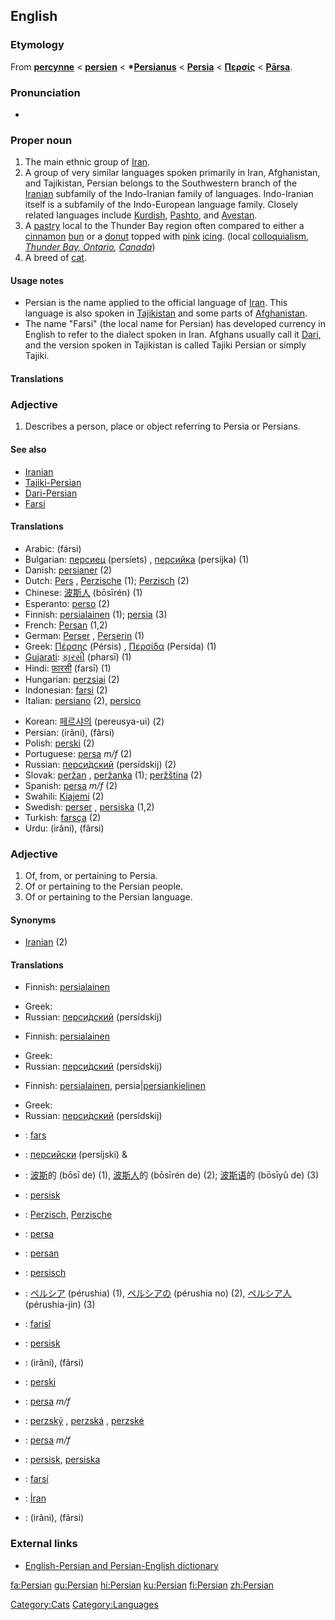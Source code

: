 {{interwiktionary|code=fa}}
{{wikibooks|Persian}}
==English==
{{wikipedia}}

===Etymology===
From {{ME.}} '''[[percynne]]''' < {{MF.}} '''[[persien]]''' < {{L.}} '''*[[Persianus]]''' < {{L.}} '''[[Persia]]''' < {{AGr.}} '''[[Περσίς]]''' < {{OP.}} '''[[Pārsa]]'''.

===Pronunciation===
*{{rhymes|ɜː(r)ʒən}}

===Proper noun===
{{en-proper noun|Persians}}

# The main ethnic group of [[Iran]].
# A group of very similar languages spoken primarily in Iran, Afghanistan, and Tajikistan, Persian belongs to the Southwestern branch of the [[Iranian]] subfamily of the Indo-Iranian family of languages. Indo-Iranian itself is a subfamily of the Indo-European language family. Closely related languages include [[Kurdish]], [[Pashto]], and [[Avestan]].
# A [[pastry]] local to the Thunder Bay region often compared to either a [[cinnamon]] [[bun]] or a [[donut]] topped with [[pink]] [[icing]]. (local [[colloquialism]], ''[http://en.wikipedia.org/wiki/Thunder_Bay%2C_Ontario Thunder Bay, Ontario], [[Canada]]'')
# A breed of [[cat]].

====Usage notes====
*Persian is the name applied to the official language of [[Iran]]. This language is also spoken in [[Tajikistan]] and some parts of [[Afghanistan]].
*The name "Farsi" (the local name for Persian) has developed currency in English to refer to the dialect spoken in Iran. Afghans usually call it [[Dari]], and the version spoken in Tajikistan is called Tajiki Persian or simply Tajiki.

====Translations====
{{Persian-Farsi}}

===Adjective===
{{en-adj|-}}

# Describes a person, place or object referring to Persia or Persians.

====See also====
*[[Iranian]]
*[[Tajiki-Persian]]
*[[Dari-Persian]]
*[[Farsi]]

====Translations====
{{trans-top|referring to Persia or Persians}}
*Arabic: {{ARchar|[[فارسي]]}} (fársi)
*Bulgarian: [[персиец]] (persíets) {{m}}, [[персийка]] (persíjka) {{f}} (1)
*Danish: [[persianer]] (2)
*Dutch: [[Pers]] {{m}}, [[Perzische]] {{f}} (1); [[Perzisch]] {{n}} (2)
*Chinese: [[波斯人]] (bōsīrén) (1)
*Esperanto: [[perso]] (2)
*Finnish: [[persialainen]] (1); [[persia]] (3)
*French: [[Persan]] {{m}} (1,2)
*German: [[Perser]] {{m}}, [[Perserin]] {{f}} (1)
*Greek: [[Πέρσης]] (Pérsis) {{m}}, [[Περσίδα]] (Persída) {{f}} (1)
*[[Gujarati]]: [[ફારસી]] (pharsī) (1)
*Hindi: [[फ़ारसी]] (farsī) (1)
*Hungarian: [[perzsiai]] (2)
*Indonesian: [[farsi]] (2)
*Italian: [[persiano]] (2), [[persico]]
{{trans-mid}}
*Korean: [[페르샤의]] (pereusya-ui) (2)
*Persian: {{FAchar|[[ایرانی]]}} (irâni), {{FAchar|[[فارسی]]}} (fârsi)
*Polish: [[perski]] (2)
*Portuguese: [[persa]] ''m/f'' (2)
*Russian: [[персидский|перси́дский]] (persídskij) (2)
*Slovak: [[peržan#Slovak|peržan]] {{m}}, [[peržanka]] {{f}} (1); [[peržština]] {{f}} (2)
*Spanish: [[persa]] ''m/f'' (2)
*Swahili: [[Kiajemi]] (2)
*Swedish: [[perser]] {{m}} {{p}}, [[persiska]] {{f}} (1,2)
*Turkish: [[farsça]] (2)
*Urdu: {{FAchar|[[ایرانی]]}} (irâni), {{FAchar|[[فارسی]]}} (fârsi)
{{trans-bottom}}

===Adjective===
{{en-adj}}

# Of, from, or pertaining to Persia.
# Of or pertaining to the Persian people.
# Of or pertaining to the Persian language.

====Synonyms====
*[[Iranian]] (2)

====Translations====
{{trans-top|from or pertaining to Persia}}
*Finnish: [[persialainen]]
{{trans-mid}}
*Greek: {{t|el|περσικός|m|tr=persikós}}
*Russian: [[персидский|перси́дский]] (persídskij)
{{trans-bottom}}

{{trans-top|pertaining to the Persian people}}
*Finnish: [[persialainen]]
{{trans-mid}}
*Greek: {{t|el|περσικός|m|tr=persikós}}
*Russian: [[персидский|перси́дский]] (persídskij)
{{trans-bottom}}

{{trans-top|pertaining to the Persian language}}
*Finnish: [[persialainen]], persia|[[persia|persian]][[kielinen]]
{{trans-mid}}
*Greek: {{t|el|περσικός|m|tr=persikós}}
*Russian: [[персидский|перси́дский]] (persídskij)
{{trans-bottom}}

{{checktrans-top}}
*{{ttbc|Azeri}}: [[fars]]
*{{ttbc|Bulgarian}}: [[персийски]] (persíjski) {{m}} & {{p}}
*{{ttbc|Chinese}}: [[波斯]]的 (bōsī de) (1), [[波斯人]]的 (bōsīrén de) (2); [[波斯语]]的 (bōsīyǔ de) (3)
*{{ttbc|Danish}}: [[persisk]]
*{{ttbc|Dutch}}: [[Perzisch]], [[Perzische]]
*{{ttbc|Esperanto}}: [[persa]]
*{{ttbc|French}}: [[persan]]
*{{ttbc|German}}: [[persisch]]
*{{ttbc|Japanese}}: [[ペルシア]] (pérushia) (1), [[ペルシアの]] (pérushia no) (2), [[ペルシア人]] (pérushia-jin) (3)
*{{ttbc|Kurdish}}: [[farisî]]
*{{ttbc|Norwegian}}: [[persisk]]
{{trans-mid}}
*{{ttbc|Persian}}: {{FAchar|[[ایرانی]]}} (irâni), {{FAchar|[[فارسی]]}} (fârsi)
*{{ttbc|Polish}}: [[perski]]
*{{ttbc|Portuguese}}: [[persa]] ''m/f''
*{{ttbc|Slovak}}: [[perzský]] {{m}}, [[perzská]] {{f}}, [[perzské]] {{n}}
*{{ttbc|Spanish}}: [[persa]] ''m/f''
*{{ttbc|Swedish}}: [[persisk]], [[persiska]]
*{{ttbc|Tatar}}: [[farsí]]
*{{ttbc|Turkish}}: [[İran]]
*{{ttbc|Urdu}}: {{URchar|[[ایرانی]]}} (irâni), {{URchar|[[فارسی]]}} (fârsi)
{{trans-bottom}}

===External links===
{{ethnologue|code=pes}}
*[http://www.aryanpour.com/ English-Persian and Persian-English dictionary]

[[Category:Cats]]
[[Category:Languages]]

[[fa:Persian]]
[[gu:Persian]]
[[hi:Persian]]
[[ku:Persian]]
[[fi:Persian]]
[[zh:Persian]]